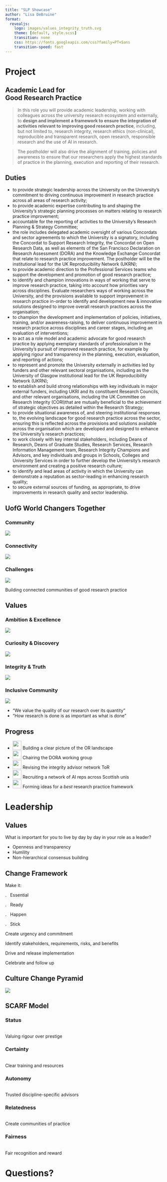 ```yaml
---
title: "SLP Showcase"
author: "Lisa DeBruine"
format: 
  revealjs:
    logo: images/values_integrity_truth.svg
    theme: [default, style.scss]
    transition: none
    css: https://fonts.googleapis.com/css?family=PT+Sans
    transition-speed: fast
---
```


# Project

## Academic Lead for <br> Good Research Practice {.smaller}

> In this role you will provide academic leadership, working with colleagues across the university research ecosystem and externally, to **design and implement a framework to ensure the integration of activities relevant to improving good research practice**, including, but not limited to, research integrity, research ethics (non-clinical), reproducible and transparent research, open research, responsible research and the use of AI in research.

> The postholder will also drive the alignment of training, policies and awareness to ensure that our researchers apply the highest standards of practice in the planning, execution and reporting of their research.

## Duties {.scrollable .smaller}

- to provide strategic leadership across the University on the University’s commitment to driving continuous improvement in research practice across all areas of research activity;
- to provide academic expertise contributing to and shaping the University's strategic planning processes on matters relating to research practice improvement;
- accountable for the reporting of activities to the University's Research Planning & Strategy Committee;
- the role includes delegated academic oversight of various Concordats and sector agreements to which the University is a signatory, including the Concordat to Support Research Integrity, the Concordat on Open Research Data, as well as elements of the San Francisco Declaration on Research Assessment (DORA) and the Knowledge Exchange Concordat that relate to research practice improvement. The postholder will be the institutional lead for the UK Reproducibility Network (UKRN);
- to provide academic direction to the Professional Services teams who support the development and promotion of good research practice;
- to identify and champion innovations in ways of working that serve to improve research practice, taking into account how priorities vary across disciplines. Evaluate researchers ways of working across the University, and the provisions available to support improvement in research practice in-order to identify and development new & innovative solutions designed to improve overall research practices across the organisation;
- to champion the development and implementation of policies, initiatives, training, and/or awareness-raising, to deliver continuous improvement in research practice across disciplines and career stages, including an evaluation of interventions;
- to act as a role model and academic advocate for good research practice by applying exemplary standards of professionalism in the University’s pursuit of improved research practice, for example by applying rigour and transparency in the planning, execution, evaluation, and reporting of actions;
- to represent and promote the University externally in activities led by funders and other relevant sectoral organisations, including as the University of Glasgow institutional lead for the UK Reproducibility Network (UKRN);
- to establish and build strong relationships with key individuals in major external funders, including UKRI and its constituent Research Councils, and other relevant organisations, including the UK Committee on Research Integrity (CORI)that are mutually beneficial to the achievement of strategic objectives as detailed within the Research Strategy;
- to provide situational awareness of, and steering institutional responses to, the evolving landscape for good research practice across the sector, ensuring this is reflected across the provisions and solutions available across the organisation which are developed and designed to enhance the University’s research practices;
- to work closely with key internal stakeholders, including Deans of Research, Deans of Graduate Studies, Research Services, Research Information Management team, Research Integrity Champions and Advisors, and key individuals and groups in Schools, Colleges and University Services in order to further develop the University’s research environment and creating a positive research culture;
- to identify and lead areas of activity in which the University can demonstrate a reputation as sector-leading in enhancing research quality;
- to secure external sources of funding, as appropriate, to drive improvements in research quality and sector leadership.

<!--
## Details

- 0.2 FTE reporting to Chris Pearce
- Timeline
    - Applications closed 19 November
    - Interviewed 17 January
    - Started 21 February 
-->

## UofG World Changers Together

::: {layout-ncol=3}

### Community

![](images/community.png)

### Connectivity

![](images/connectivity.png)

### Challenges

![](images/challenges.png)

:::

Building connected communities of good research practice

## Values

::: {layout-ncol=4}

### Ambition & Excellence
![](images/values_ambition_excellence.svg)

### Curiosity & Discovery
![](images/values_curiosity_discovery.svg)

### Integrity & Truth
![](images/values_integrity_truth.svg)

### Inclusive Community
![](images/values_inclusive_community.svg)

:::

- “We value the quality of our research over its quantity” 
- “How research is done is as important as what is done”

## Progress

- ![](images/community.png){width=2em} Building a clear picture of the OR landscape
- ![](images/values_inclusive_community.svg){width=2em} Chairing the DORA working group
- ![](images/values_integrity_truth.svg){width=2em} Revising the integrity advisor network ToR
- ![](images/connectivity.png){width=2em} Recruiting a network of AI reps across Scottish unis
- ![](images/values_ambition_excellence.svg){width=2em} Forming ideas for a _best_ research practice framework 

# Leadership

## Values

What is important for you to live by day by day in your role as a leader? 

* Openness and transparency
* Humility
* Non-hierarchical consensus building


## Change Framework

Make it:

::: {layout-ncol=4}

<span class="pointer">. &nbsp;   Essential &nbsp;</span> 

<span class="pointer">. &nbsp;   Ready &nbsp;</span> 

<span class="pointer">. &nbsp;   Happen &nbsp;</span> 

<span class="pointer">. &nbsp;   Stick &nbsp;</span>

Create urgency and commitment

Identify stakeholders, requirements, risks, and benefits

Drive and release implementation

Celebrate and follow up

:::

## Culture Change Pyramid

![](images/pyramid.jpg)

## SCARF Model

::: {layout-ncol=5}

### Status

<br>Valuing rigour over prestige

### Certainty

<br>Clear training and resources

### Autonomy

<br>Trusted discipline-specific advisors

### Relatedness

<br>Create communities of practice

### Fairness

<br>Fair recognition and reward

:::


# Questions?
